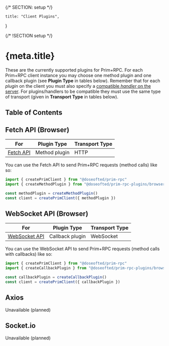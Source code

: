 {/* SECTION: setup */}

	title: "Client Plugins",
}

{/* !SECTION setup */}

# {meta.title}

These are the currently supported plugins for Prim+RPC. For each Prim+RPC client instance you may choose one method
plugin and one callback plugin (see **Plugin Type** in tables below). Remember that for each _plugin_ on the client you
must also specify a [compatible _handler_ on the server](/docs/plugins/server). For plugins/handlers to be compatible
they must use the same type of transport (given in **Transport Type** in tables below).

## Table of Contents

## Fetch API (Browser)

| For                                                                     | Plugin Type   | Transport Type |
| ----------------------------------------------------------------------- | ------------- | -------------- |
| [Fetch API](https://developer.mozilla.org/en-US/docs/Web/API/Fetch_API) | Method plugin | HTTP           |

You can use the Fetch API to send Prim+RPC requests (method calls) like so:

```typescript
import { createPrimClient } from "@doseofted/prim-rpc"
import { createMethodPlugin } from "@doseofted/prim-rpc-plugins/browser-fetch"

const methodPlugin = createMethodPlugin()
const client = createPrimClient({ methodPlugin })
```

## WebSocket API (Browser)

| For                                                                              | Plugin Type     | Transport Type |
| -------------------------------------------------------------------------------- | --------------- | -------------- |
| [WebSocket API](https://developer.mozilla.org/en-US/docs/Web/API/WebSockets_API) | Callback plugin | WebSocket      |

You can use the WebSocket API to send Prim+RPC requests (method calls with callbacks) like so:

```typescript
import { createPrimClient } from "@doseofted/prim-rpc"
import { createCallbackPlugin } from "@doseofted/prim-rpc-plugins/browser-websocket"

const callbackPlugin = createCallbackPlugin()
const client = createPrimClient({ callbackPlugin })
```

## Axios

<Alert icon="carbon:warning" type="alert-warning">
	Unavailable (planned)
</Alert>

## Socket.io

<Alert icon="carbon:warning" type="alert-warning">
	Unavailable (planned)
</Alert>
